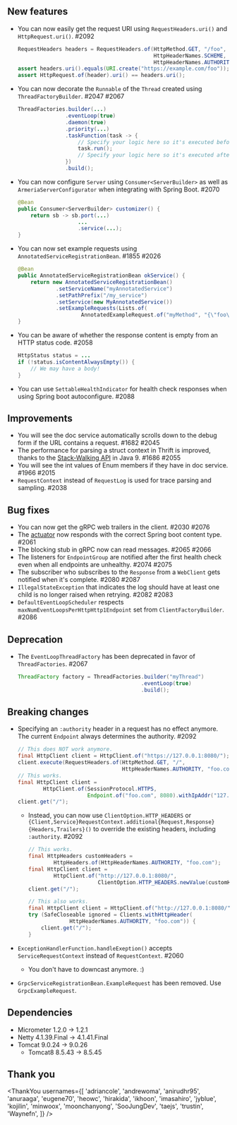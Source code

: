 ## New features

- You can now easily get the request URI using `RequestHeaders.uri()` and `HttpRequest.uri()`. #2092
  ```java
  RequestHeaders headers = RequestHeaders.of(HttpMethod.GET, "/foo",
                                             HttpHeaderNames.SCHEME, "https",
                                             HttpHeaderNames.AUTHORITY, "example.com"));
  assert headers.uri().equals(URI.create("https://example.com/foo"));
  assert HttpRequest.of(header).uri() == headers.uri();
  ```
- You can now decorate the `Runnable` of the `Thread` created using `ThreadFactoryBuilder`. #2047 #2067
  ```java
  ThreadFactories.builder(...)
                 .eventLoop(true)
                 .daemon(true)
                 .priority(...)
                 .taskFunction(task -> {
                     // Specify your logic here so it's executed before the Runnable.
                     task.run();
                     // Specify your logic here so it's executed after the Runnable.
                 })
                 .build();
  ```
- You can now configure `Server` using `Consumer<ServerBuilder>` as well as `ArmeriaServerConfigurator` when integrating with Spring Boot. #2070
  ```java
  @Bean
  public Consumer<ServerBuilder> customizer() {
      return sb -> sb.port(...)
                     ...
                     .service(...);
  }
  ```
- You can now set example requests using `AnnotatedServiceRegistrationBean`. #1855 #2026
  ```java
  @Bean
  public AnnotatedServiceRegistrationBean okService() {
      return new AnnotatedServiceRegistrationBean()
              .setServiceName("myAnnotatedService")
              .setPathPrefix("/my_service")
              .setService(new MyAnnotatedService())
              .setExampleRequests(Lists.of(
                      AnnotatedExampleRequest.of("myMethod", "{\"foo\":\"bar\"}")));
  }
  ```
- You can be aware of whether the response content is empty from an HTTP status code. #2058
  ```java
  HttpStatus status = ...
  if (!status.isContentAlwaysEmpty()) {
      // We may have a body!
  }
  ```
- You can use `SettableHealthIndicator` for health check responses when using Spring boot autoconfigure. #2088

## Improvements

- You will see the doc service automatically scrolls down to the debug form if the URL contains a request. #1682 #2045
- The performance for parsing a struct context in Thrift is improved, thanks to the [Stack-Walking API](https://openjdk.java.net/jeps/259) in Java 9. #1686 #2055
- You will see the int values of Enum members if they have in doc service. #1966 #2015
- `RequestContext` instead of `RequestLog` is used for trace parsing and sampling. #2038

## Bug fixes

- You can now get the gRPC web trailers in the client. #2030 #2076
- The [actuator](https://www.baeldung.com/spring-boot-actuators) now responds with the correct Spring boot content type. #2061
- The blocking stub in gRPC now can read messages. #2065 #2066
- The listeners for `EndpointGroup` are notified after the first health check even when all endpoints are unhealthy. #2074 #2075
- The subscriber who subscribes to the `Response` from a `WebClient` gets notified when it's complete. #2080 #2087
- `IllegalStateException` that indicates the log should have at least one child is no longer raised when retrying. #2082 #2083
- `DefaultEventLoopScheduler` respects `maxNumEventLoopsPerHttpHttp1Endpoint` set from `ClientFactoryBuilder`. #2086

## Deprecation

- The `EventLoopThreadFactory` has been deprecated in favor of `ThreadFactories`. #2067
  ```java
  ThreadFactory factory = ThreadFactories.builder("myThread")
                                         .eventLoop(true)
                                         .build();
  ```

## Breaking changes

- Specifying an `:authority` header in a request has no effect anymore. The current `Endpoint` always determines the authority. #2092

  ```java
  // This does NOT work anymore.
  final HttpClient client = HttpClient.of("https://127.0.0.1:8080/");
  client.execute(RequestHeaders.of(HttpMethod.GET, "/",
                                   HttpHeaderNames.AUTHORITY, "foo.com"));
  // This works.
  final HttpClient client =
          HttpClient.of(SessionProtocol.HTTPS,
                        Endpoint.of("foo.com", 8080).withIpAddr("127.0.0.1"));
  client.get("/");
  ```

  - Instead, you can now use `ClientOption.HTTP_HEADERS` or `{Client,Service}RequestContext.additional{Request,Response}{Headers,Trailers}()` to override the existing headers, including `:authority`. #2092

    ```java
    // This works.
    final HttpHeaders customHeaders =
            HttpHeaders.of(HttpHeaderNames.AUTHORITY, "foo.com");
    final HttpClient client =
            HttpClient.of("http://127.0.0.1:8080/",
                          ClientOption.HTTP_HEADERS.newValue(customHeaders));
    client.get("/");

    // This also works.
    final HttpClient client = HttpClient.of("http://127.0.0.1:8080/");
    try (SafeCloseable ignored = Clients.withHttpHeader(
                 HttpHeaderNames.AUTHORITY, "foo.com")) {
        client.get("/");
    }
    ```

- `ExceptionHandlerFunction.handleExeption()` accepts `ServiceRequestContext` instead of `RequestContext`. #2060
  - You don't have to downcast anymore. :)
- `GrpcServiceRegistrationBean.ExampleRequest` has been removed. Use `GrpcExampleRequest`.

## Dependencies

- Micrometer 1.2.0 -> 1.2.1
- Netty 4.1.39.Final -> 4.1.41.Final
- Tomcat 9.0.24 -> 9.0.26
  - Tomcat8 8.5.43 -> 8.5.45

## Thank you

<ThankYou
  usernames={[
    'adriancole',
    'andrewoma',
    'anirudhr95',
    'anuraaga',
    'eugene70',
    'heowc',
    'hirakida',
    'ikhoon',
    'imasahiro',
    'jyblue',
    'kojilin',
    'minwoox',
    'moonchanyong',
    'SooJungDev',
    'taejs',
    'trustin',
    'Waynefn',
  ]}
/>

